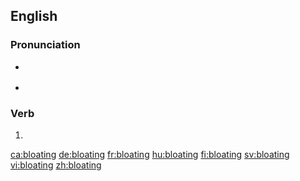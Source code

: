 ==English==

===Pronunciation===
* {{a|RP}} {{IPA|/ˈbləʊtɪŋ/|lang=en}}
* {{a|GenAm}} {{IPA|/ˈbloʊtɪŋ/|lang=en}}

===Verb===
{{head|en|present participle}}

# {{present participle of|bloat|lang=en|nocat=1}}

[[ca:bloating]]
[[de:bloating]]
[[fr:bloating]]
[[hu:bloating]]
[[fi:bloating]]
[[sv:bloating]]
[[vi:bloating]]
[[zh:bloating]]